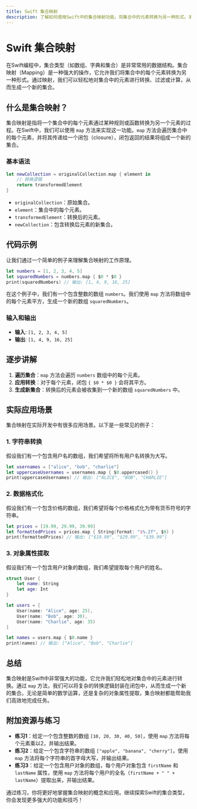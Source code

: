 ```yaml
---
title: Swift 集合映射
description: 了解如何使用Swift中的集合映射功能，将集合中的元素转换为另一种形式。本文适合初学者，包含代码示例和实际应用场景。
---
```


# Swift 集合映射

在Swift编程中，集合类型（如数组、字典和集合）是非常常用的数据结构。集合映射（Mapping）是一种强大的操作，它允许我们将集合中的每个元素转换为另一种形式。通过映射，我们可以轻松地对集合中的元素进行转换、过滤或计算，从而生成一个新的集合。

## 什么是集合映射？

集合映射是指将一个集合中的每个元素通过某种规则或函数转换为另一个元素的过程。在Swift中，我们可以使用 `map` 方法来实现这一功能。`map` 方法会遍历集合中的每个元素，并将其传递给一个闭包（closure），闭包返回的结果将组成一个新的集合。

### 基本语法

```swift
let newCollection = originalCollection.map { element in
    // 转换逻辑
    return transformedElement
}
```

- `originalCollection`：原始集合。
- `element`：集合中的每个元素。
- `transformedElement`：转换后的元素。
- `newCollection`：包含转换后元素的新集合。

## 代码示例

让我们通过一个简单的例子来理解集合映射的工作原理。

```swift
let numbers = [1, 2, 3, 4, 5]
let squaredNumbers = numbers.map { $0 * $0 }
print(squaredNumbers) // 输出: [1, 4, 9, 16, 25]
```

在这个例子中，我们有一个包含整数的数组 `numbers`。我们使用 `map` 方法将数组中的每个元素平方，生成一个新的数组 `squaredNumbers`。

### 输入和输出

- **输入**: `[1, 2, 3, 4, 5]`
- **输出**: `[1, 4, 9, 16, 25]`

## 逐步讲解

1. **遍历集合**：`map` 方法会遍历 `numbers` 数组中的每个元素。
2. **应用转换**：对于每个元素，闭包 `{ $0 * $0 }` 会将其平方。
3. **生成新集合**：转换后的元素会被收集到一个新的数组 `squaredNumbers` 中。

## 实际应用场景

集合映射在实际开发中有很多应用场景。以下是一些常见的例子：

### 1. 字符串转换

假设我们有一个包含用户名的数组，我们希望将所有用户名转换为大写。

```swift
let usernames = ["alice", "bob", "charlie"]
let uppercaseUsernames = usernames.map { $0.uppercased() }
print(uppercaseUsernames) // 输出: ["ALICE", "BOB", "CHARLIE"]
```

### 2. 数据格式化

假设我们有一个包含价格的数组，我们希望将每个价格格式化为带有货币符号的字符串。

```swift
let prices = [19.99, 29.99, 39.99]
let formattedPrices = prices.map { String(format: "$%.2f", $0) }
print(formattedPrices) // 输出: ["$19.99", "$29.99", "$39.99"]
```

### 3. 对象属性提取

假设我们有一个包含用户对象的数组，我们希望提取每个用户的姓名。

```swift
struct User {
    let name: String
    let age: Int
}

let users = [
    User(name: "Alice", age: 25),
    User(name: "Bob", age: 30),
    User(name: "Charlie", age: 35)
]

let names = users.map { $0.name }
print(names) // 输出: ["Alice", "Bob", "Charlie"]
```

## 总结

集合映射是Swift中非常强大的功能，它允许我们轻松地对集合中的元素进行转换。通过 `map` 方法，我们可以将复杂的转换逻辑封装在闭包中，从而生成一个新的集合。无论是简单的数学运算，还是复杂的对象属性提取，集合映射都能帮助我们高效地完成任务。

## 附加资源与练习

- **练习1**：给定一个包含整数的数组 `[10, 20, 30, 40, 50]`，使用 `map` 方法将每个元素乘以2，并输出结果。
- **练习2**：给定一个包含字符串的数组 `["apple", "banana", "cherry"]`，使用 `map` 方法将每个字符串的首字母大写，并输出结果。
- **练习3**：给定一个包含用户对象的数组，每个用户对象包含 `firstName` 和 `lastName` 属性，使用 `map` 方法将每个用户的全名（`firstName + " " + lastName`）提取出来，并输出结果。

通过练习，你将更好地掌握集合映射的概念和应用。继续探索Swift的集合类型，你会发现更多强大的功能和技巧！
